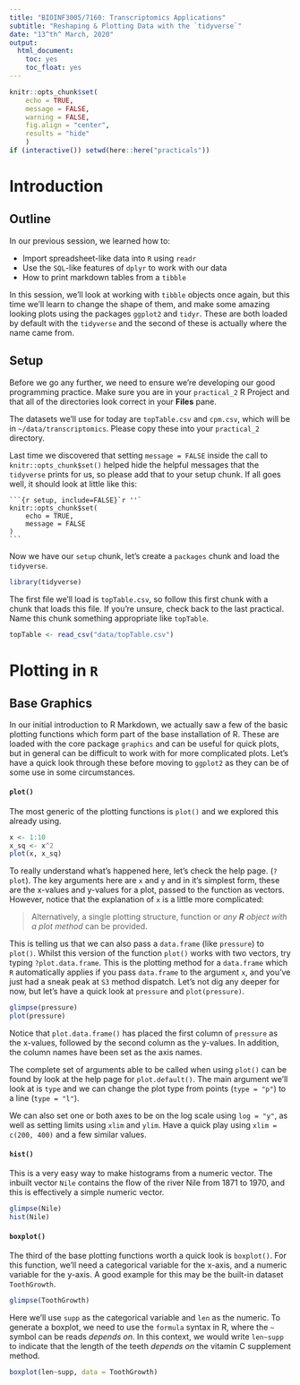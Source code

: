 ```yaml
---
title: "BIOINF3005/7160: Transcriptomics Applications"
subtitle: "Reshaping & Plotting Data with the `tidyverse`"
date: "13^th^ March, 2020"
output: 
  html_document:
    toc: yes
    toc_float: yes
---
```

<script>
function myFunction(i) {
  var x = document.getElementById(i);
  if (x.style.display === "none") {
    x.style.display = "block";
  } else {
    x.style.display = "none";
  }
}
</script>

```r
knitr::opts_chunk$set(
    echo = TRUE,
    message = FALSE,
    warning = FALSE,
    fig.align = "center",
    results = "hide"
    )
if (interactive()) setwd(here::here("practicals"))
```


# Introduction

## Outline

In our previous session, we learned how to:

- Import spreadsheet-like data into `R` using `readr`
- Use the `SQL`-like features of `dplyr` to work with our data
- How to print markdown tables from a `tibble`

In this session, we'll look at working with `tibble` objects once again, but this time we'll learn to change the shape of them, and make some amazing looking plots using  the packages `ggplot2` and `tidyr`.
These are both loaded by default with the `tidyverse` and the second of these is actually where the name came from.

## Setup

Before we go any further, we need to ensure we're developing our good programming practice.
Make sure you are in your `practical_2` R Project and that all of the directories look correct in your **Files** pane.

The datasets we'll use for today are `topTable.csv` and `cpm.csv`, which will be in `~/data/transcriptomics`.
Please copy these into your `practical_2` directory.

Last time we discovered that setting `message = FALSE` inside the call to `knitr::opts_chunk$set()` helped hide the helpful messages that the `tidyverse` prints for us, so please add that to your setup chunk.
If all goes well, it should look at little like this:

    ```{r setup, include=FALSE}`r ''`
    knitr::opts_chunk$set(
        echo = TRUE,
        message = FALSE
    )
    ```

Now we have our `setup` chunk, let's create a `packages` chunk and load the `tidyverse`.

```r
library(tidyverse)
```

The first file we'll load is `topTable.csv`, so follow this first chunk with a chunk that loads this file.
If you're unsure, check back to the last practical.
Name this chunk something appropriate like `topTable`.

```r
topTable <- read_csv("data/topTable.csv")
```

# Plotting in `R`

## Base Graphics

In our initial introduction to R Markdown, we actually saw a few of the basic plotting functions which form part of the base installation of R.
These are loaded with the core package `graphics` and can be useful for quick plots, but in general can be difficult to work with for more complicated plots.
Let's have a quick look through these before moving to `ggplot2` as they can be of some use in some circumstances.

#### `plot()`

The most generic of the plotting functions is `plot()` and we explored this already using.

```r
x <- 1:10
x_sq <- x^2
plot(x, x_sq)
```

To really understand what's happened here, let's check the help page. (`?plot`).
The key arguments here are `x` and `y` and in it's simplest form, these are the x-values and y-values for a plot, passed to the function as vectors.
However, notice that the explanation of `x` is a little more complicated:

> Alternatively, a single plotting structure, function or _any **R** object with a plot method_ can be provided.

This is telling us that we can also pass a `data.frame` (like `pressure`) to `plot()`.
Whilst this version of the function `plot()` works with two vectors, try typing `?plot.data.frame`.
This is the plotting method for a `data.frame` which `R` automatically applies if you pass ` data.frame` to the argument `x`, and you've just had a sneak peak at `S3` method dispatch.
Let's not dig any deeper for now, but let's have a quick look at `pressure` and `plot(pressure)`.

```r
glimpse(pressure)
plot(pressure)
```

Notice that `plot.data.frame()` has placed the first column of `pressure` as the x-values, followed by the second column as the y-values.
In addition, the column names have been set as the axis names.

The complete set of arguments able to be called when using `plot()` can be found by look at the help page for `plot.default()`.
The main argument we'll look at is `type` and we can change the plot type from points (`type = "p"`) to a line (`type = "l"`).

We can also set one or both axes to be on the log scale using `log = "y"`, as well as setting limits using `xlim` and `ylim`.
Have a quick play using `xlim = c(200, 400)` and a few similar values.

#### `hist()`

This is a very easy way to make histograms from a numeric vector.
The inbuilt vector `Nile` contains the flow of the river Nile from 1871 to 1970, and this is effectively a simple numeric vector.

```r
glimpse(Nile)
hist(Nile)
```

#### `boxplot()`

The third of the base plotting functions worth a quick look is `boxplot()`.
For this function, we'll need a categorical variable for the x-axis, and a numeric variable for the y-axis.
A good example for this may be the built-in dataset `ToothGrowth`.

```r
glimpse(ToothGrowth)
```

Here we'll use `supp` as the categorical variable and `len` as the numeric.
To generate a boxplot, we need to use the `formula` syntax in R, where the `~` symbol can be reads *depends on*.
In this context, we would write `len~supp` to indicate that the length of the teeth *depends on* the vitamin C supplement method.

```r
boxplot(len~supp, data = ToothGrowth)
```

